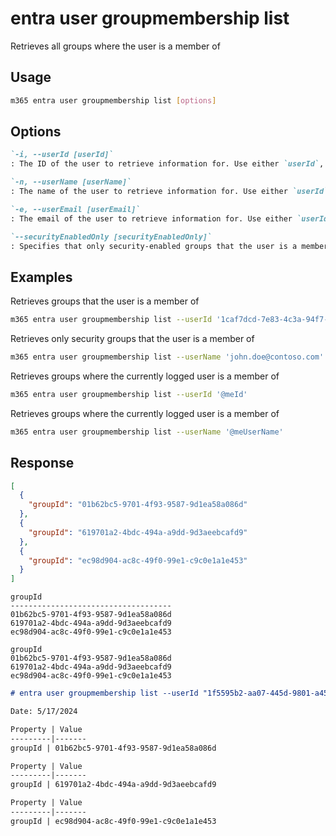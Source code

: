 
# entra user groupmembership list

Retrieves all groups where the user is a member of

## Usage

```sh
m365 entra user groupmembership list [options]
```

## Options

```md definition-list
`-i, --userId [userId]`
: The ID of the user to retrieve information for. Use either `userId`, `userName` or `userEmail`, but not multiple.

`-n, --userName [userName]`
: The name of the user to retrieve information for. Use either `userId`, `userName` or `userEmail`, but not multiple.

`-e, --userEmail [userEmail]`
: The email of the user to retrieve information for. Use either `userId`, `userName` or `userEmail`, but not multiple.

`--securityEnabledOnly [securityEnabledOnly]`
: Specifies that only security-enabled groups that the user is a member of should be returned
```

<Global />

## Examples

Retrieves groups that the user is a member of

```sh
m365 entra user groupmembership list --userId '1caf7dcd-7e83-4c3a-94f7-932a1299c844'
```

Retrieves only security groups that the user is a member of

```sh
m365 entra user groupmembership list --userName 'john.doe@contoso.com' --securityEnabledOnly
```

Retrieves groups where the currently logged user is a member of

```sh
m365 entra user groupmembership list --userId '@meId'
```

Retrieves groups where the currently logged user is a member of

```sh
m365 entra user groupmembership list --userName '@meUserName'
```

## Response

<Tabs>
  <TabItem value="JSON">

  ```json
  [
    {
      "groupId": "01b62bc5-9701-4f93-9587-9d1ea58a086d"
    },
    {
      "groupId": "619701a2-4bdc-494a-a9dd-9d3aeebcafd9"
    },
    {
      "groupId": "ec98d904-ac8c-49f0-99e1-c9c0e1a1e453"
    }
  ]
  ```

  </TabItem>
  <TabItem value="Text">

  ```text
  groupId
  ------------------------------------
  01b62bc5-9701-4f93-9587-9d1ea58a086d
  619701a2-4bdc-494a-a9dd-9d3aeebcafd9
  ec98d904-ac8c-49f0-99e1-c9c0e1a1e453
  ```

  </TabItem>
  <TabItem value="CSV">

  ```csv
  groupId
  01b62bc5-9701-4f93-9587-9d1ea58a086d
  619701a2-4bdc-494a-a9dd-9d3aeebcafd9
  ec98d904-ac8c-49f0-99e1-c9c0e1a1e453
  ```

  </TabItem>
  <TabItem value="Markdown">

  ```md
  # entra user groupmembership list --userId "1f5595b2-aa07-445d-9801-a45ea18160b2"

  Date: 5/17/2024

  Property | Value
  ---------|-------
  groupId | 01b62bc5-9701-4f93-9587-9d1ea58a086d

  Property | Value
  ---------|-------
  groupId | 619701a2-4bdc-494a-a9dd-9d3aeebcafd9

  Property | Value
  ---------|-------
  groupId | ec98d904-ac8c-49f0-99e1-c9c0e1a1e453
  ```

  </TabItem>
</Tabs>
